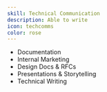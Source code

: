 ```yaml
---
skill: Technical Communication
description: Able to write
icon: techcomms
color: rose
---
```


- Documentation
- Internal Marketing
- Design Docs & RFCs
- Presentations & Storytelling
- Technical Writing